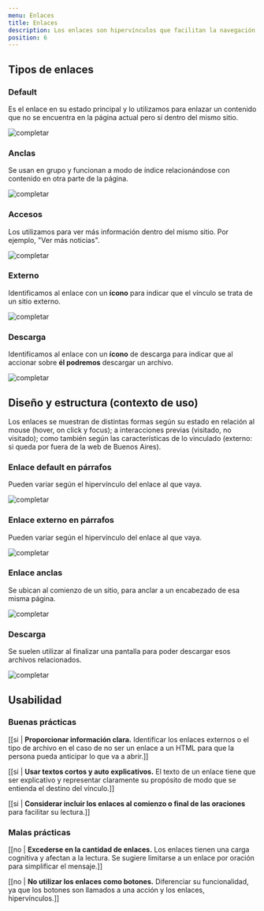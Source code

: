 ```yaml
---
menu: Enlaces
title: Enlaces
description: Los enlaces son hipervínculos que facilitan la navegación dentro de una misma página web como también para acceder a páginas externas o a más información.
position: 6
---
```


## Tipos de enlaces

### Default

Es el enlace en su estado principal y lo utilizamos para enlazar un contenido que no se encuentra en la página actual pero sí dentro del mismo sitio.

![completar](/componentes/enlace/enlace.svg)

### Anclas

Se usan en grupo y funcionan a modo de índice relacionándose con contenido en otra parte de la página.



![completar](/componentes/enlace/anclas.svg)

### Accesos

Los utilizamos para ver más información dentro del mismo sitio. Por ejemplo, "Ver más noticias".

![completar](/componentes/enlace/accesos.svg)


### Externo

Identificamos al enlace con un **ícono** para indicar que el vínculo se trata de un sitio externo.  

![completar](/componentes/enlace/externo.svg)

### Descarga

Identificamos al enlace con un **ícono** de descarga para indicar que al accionar sobre **él podremos** descargar un archivo.

![completar](/componentes/enlace/descarga.svg)

## Diseño y estructura (contexto de uso)

Los enlaces se muestran de distintas formas según su estado en relación al mouse (hover, on click y focus);  a interacciones previas (visitado, no visitado); como también según las características de lo vinculado (externo: si queda por fuera de la web de Buenos Aires).

### Enlace default en párrafos

Pueden variar según el hipervínculo del enlace al que vaya.

![completar](/componentes/enlace/enlace-parrafo.svg)

### Enlace externo en párrafos

Pueden variar según el hipervínculo del enlace al que vaya.

![completar](/componentes/enlace/enlace-externo.svg)

### Enlace anclas

Se ubican al comienzo de un sitio, para anclar a un encabezado de esa misma página.

![completar](/componentes/enlace/enlace-ancla.svg)

### Descarga

Se suelen utilizar al finalizar una pantalla para poder descargar esos archivos relacionados.

![completar](/componentes/enlace/enlace-descarga.svg)

## Usabilidad

### Buenas prácticas

[[si | **Proporcionar información clara.** Identificar los enlaces externos o el tipo de archivo en el caso de no ser un enlace a un HTML para que la persona pueda anticipar lo que va a abrir.]]

[[si | **Usar textos cortos y auto explicativos.**  El texto de un enlace tiene que ser explicativo y representar claramente su propósito de modo que se entienda el destino del vínculo.]]

[[si | **Considerar incluir los enlaces al comienzo o final de las oraciones** para facilitar su lectura.]]

### Malas prácticas

[[no | **Excederse en la cantidad de enlaces.** Los enlaces tienen una carga cognitiva y afectan a la lectura. Se sugiere limitarse a un enlace por oración para simplificar el mensaje.]]

[[no | **No utilizar los enlaces como botones.** Diferenciar su funcionalidad, ya que los botones son llamados a una acción y los enlaces, hipervínculos.]]

